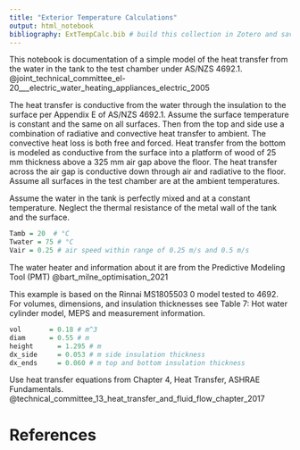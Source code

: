 ```yaml
---
title: "Exterior Temperature Calculations"
output: html_notebook
bibliography: ExtTempCalc.bib # build this collection in Zotero and save in this directory
---
```


This notebook is documentation of a simple model of the heat transfer from the water in the tank to the test chamber under AS/NZS 4692.1. @joint_technical_committee_el-20___electric_water_heating_appliances_electric_2005
  
The heat transfer is conductive from the water through the insulation to the surface per Appendix E of AS/NZS 4692.1. Assume the surface temperature is constant and the same on all surfaces. Then from the top and side use a combination of radiative and convective heat transfer to ambient. The convective heat loss is both free and forced. Heat transfer from the bottom is modeled as conductive from the surface into a platform of wood of 25 mm thickness above a 325 mm air gap above the floor. The heat transfer across the air gap is conductive down through air and radiative to the floor. Assume all surfaces in the test chamber are at the ambient temperatures.
  
Assume the water in the tank is perfectly mixed and at a constant temperature. Neglect the thermal resistance of the metal wall of the tank and the surface.

```r
Tamb = 20  # °C
Twater = 75 # °C
Vair = 0.25 # air speed within range of 0.25 m/s and 0.5 m/s
```

The water heater and information about it are from the Predictive Modeling Tool (PMT)  @bart_milne_optimisation_2021 

This example is based on the Rinnai MS1805503 0 model tested to 4692. For volumes, dimensions, and insulation thicknesses see Table 7: Hot water cylinder model, MEPS and measurement information. 

```r
vol       =	0.18 # m^3	
diam      =	0.55 # m
height		= 1.295 # m
dx_side		= 0.053 # m side insulation thickness
dx_ends		= 0.060 # m top and bottom insulation thickness

```

Use heat transfer equations from Chapter 4, Heat Transfer, ASHRAE Fundamentals. @technical_committee_13_heat_transfer_and_fluid_flow_chapter_2017

# References
